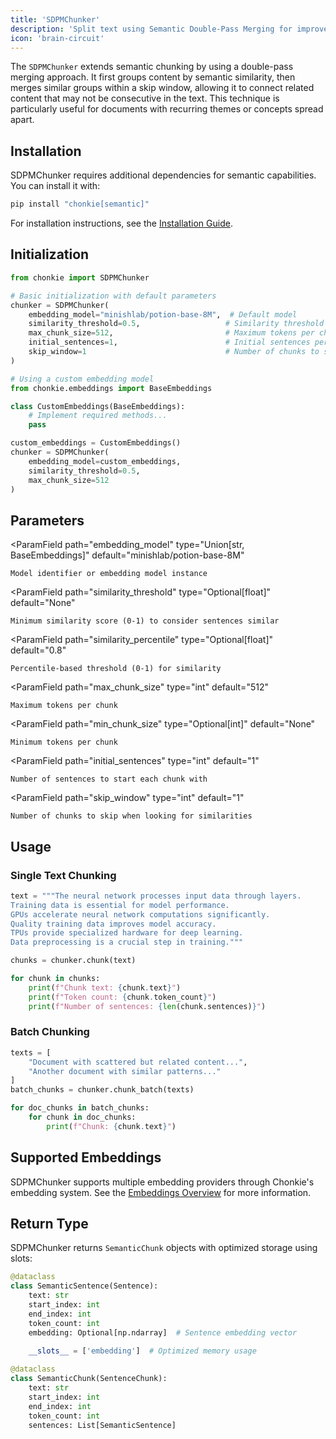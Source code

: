 ```yaml
---
title: 'SDPMChunker'
description: 'Split text using Semantic Double-Pass Merging for improved context preservation'
icon: 'brain-circuit'
---
```


The `SDPMChunker` extends semantic chunking by using a double-pass merging approach. It first groups content by semantic similarity, then merges similar groups within a skip window, allowing it to connect related content that may not be consecutive in the text. This technique is particularly useful for documents with recurring themes or concepts spread apart.

## Installation

SDPMChunker requires additional dependencies for semantic capabilities. You can install it with:

```bash
pip install "chonkie[semantic]"
```

<Info>For installation instructions, see the [Installation Guide](/getting-started/installation).</Info>

## Initialization

```python
from chonkie import SDPMChunker

# Basic initialization with default parameters
chunker = SDPMChunker(
    embedding_model="minishlab/potion-base-8M",  # Default model
    similarity_threshold=0.5,                   # Similarity threshold (0-1)
    max_chunk_size=512,                         # Maximum tokens per chunk
    initial_sentences=1,                        # Initial sentences per chunk
    skip_window=1                               # Number of chunks to skip when looking for similarities
)

# Using a custom embedding model
from chonkie.embeddings import BaseEmbeddings

class CustomEmbeddings(BaseEmbeddings):
    # Implement required methods...
    pass

custom_embeddings = CustomEmbeddings()
chunker = SDPMChunker(
    embedding_model=custom_embeddings,
    similarity_threshold=0.5,
    max_chunk_size=512
)
```

## Parameters

<ParamField
    path="embedding_model"
    type="Union[str, BaseEmbeddings]"
    default="minishlab/potion-base-8M"
>
    Model identifier or embedding model instance
</ParamField>

<ParamField
    path="similarity_threshold"
    type="Optional[float]"
    default="None"
>
    Minimum similarity score (0-1) to consider sentences similar
</ParamField>

<ParamField
    path="similarity_percentile"
    type="Optional[float]"
    default="0.8"
>
    Percentile-based threshold (0-1) for similarity
</ParamField>

<ParamField
    path="max_chunk_size"
    type="int"
    default="512"
>
    Maximum tokens per chunk
</ParamField>

<ParamField
    path="min_chunk_size"
    type="Optional[int]"
    default="None"
>
    Minimum tokens per chunk
</ParamField>

<ParamField
    path="initial_sentences"
    type="int"
    default="1"
>
    Number of sentences to start each chunk with
</ParamField>

<ParamField
    path="skip_window"
    type="int"
    default="1"
>
    Number of chunks to skip when looking for similarities
</ParamField>

## Usage

### Single Text Chunking

```python
text = """The neural network processes input data through layers.
Training data is essential for model performance.
GPUs accelerate neural network computations significantly.
Quality training data improves model accuracy.
TPUs provide specialized hardware for deep learning.
Data preprocessing is a crucial step in training."""

chunks = chunker.chunk(text)

for chunk in chunks:
    print(f"Chunk text: {chunk.text}")
    print(f"Token count: {chunk.token_count}")
    print(f"Number of sentences: {len(chunk.sentences)}")
```

### Batch Chunking

```python
texts = [
    "Document with scattered but related content...",
    "Another document with similar patterns..."
]
batch_chunks = chunker.chunk_batch(texts)

for doc_chunks in batch_chunks:
    for chunk in doc_chunks:
        print(f"Chunk: {chunk.text}")
```

## Supported Embeddings

SDPMChunker supports multiple embedding providers through Chonkie's embedding system. See the [Embeddings Overview](/embeddings/overview) for more information.

## Return Type

SDPMChunker returns `SemanticChunk` objects with optimized storage using slots:

```python
@dataclass
class SemanticSentence(Sentence):
    text: str
    start_index: int
    end_index: int
    token_count: int
    embedding: Optional[np.ndarray]  # Sentence embedding vector
    
    __slots__ = ['embedding']  # Optimized memory usage

@dataclass
class SemanticChunk(SentenceChunk):
    text: str
    start_index: int
    end_index: int
    token_count: int
    sentences: List[SemanticSentence]
```